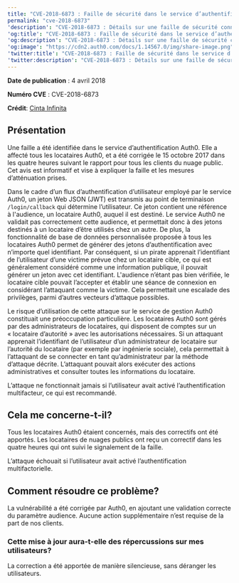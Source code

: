 ```yaml
---
title: "CVE-2018-6873 : Faille de sécurité dans le service d’authentification Auth0"
permalink: "cve-2018-6873"
'description': "CVE-2018-6873 : Détails sur une faille de sécurité connue dans le service d’authentification Auth0"
'og:title': "CVE-2018-6873 : Faille de sécurité dans le service d’authentification Auth0"
'og:description': "CVE-2018-6873 : Détails sur une faille de sécurité connue dans le service d’authentification Auth0"
'og:image': "https://cdn2.auth0.com/docs/1.14567.0/img/share-image.png"
'twitter:title': "CVE-2018-6873 : Faille de sécurité dans le service d’authentification Auth0"
'twitter:description': "CVE-2018-6873 : Détails sur une faille de sécurité connue dans le service d’authentification Auth0"
---
```


**Date de publication** : 4 avril 2018

**Numéro CVE** : CVE-2018-6873

**Crédit**: [Cinta Infinita](http://www.cintainfinita.com/)

## Présentation

Une faille a été identifiée dans le service d’authentification Auth0. Elle a affecté tous les locataires Auth0, et a été corrigée le 15 octobre 2017 dans les quatre heures suivant le rapport pour tous les clients du nuage public. Cet avis est informatif et vise à expliquer la faille et les mesures d’atténuation prises.

Dans le cadre d’un flux d’authentification d’utilisateur employé par le service Auth0, un jeton Web JSON (<Tooltip href="/docs/fr-ca/glossary?term=json-web-token" tip="Jeton Web JSON (JWT)
Format standard de jeton d’ID (et souvent de jeton d’accès) utilisé pour représenter en toute sécurité des demandes entre deux parties." cta="Voir le glossaire">JWT</Tooltip>) est transmis au point de terminaison `/login/callback` qui détermine l’utilisateur. Ce jeton contient une référence à l'<Tooltip data-tooltip-id="react-containers-DefinitionTooltip-1" tip="">audience</Tooltip>, un locataire Auth0, auquel il est destiné. Le service Auth0 ne validait pas correctement cette audience, et permettait donc à des jetons destinés à un locataire d’être utilisés chez un autre. De plus, la fonctionnalité de base de données personnalisée proposée à tous les locataires Auth0 permet de générer des jetons d’authentification avec n’importe quel identifiant. Par conséquent, si un pirate apprenait l’identifiant de l’utilisateur d’une victime prévue chez un locataire cible, ce qui est généralement considéré comme une information publique, il pouvait générer un jeton avec cet identifiant. L'audience n’étant pas bien vérifiée, le locataire cible pouvait l’accepter et établir une séance de connexion en considérant l’attaquant comme la victime. Cela permettait une escalade des privilèges, parmi d’autres vecteurs d’attaque possibles.

Le risque d’utilisation de cette attaque sur le service de gestion Auth0 constituait une préoccupation particulière. Les locataires Auth0 sont gérés par des administrateurs de locataires, qui disposent de comptes sur un « locataire d’autorité » avec les autorisations nécessaires. Si un attaquant apprenait l’identifiant de l’utilisateur d’un administrateur de locataire sur l’autorité du locataire (par exemple par ingénierie sociale), cela permettait à l’attaquant de se connecter en tant qu’administrateur par la méthode d’attaque décrite. L’attaquant pouvait alors exécuter des actions administratives et consulter toutes les informations du locataire.

L’attaque ne fonctionnait jamais si l’utilisateur avait activé l’authentification multifacteur, ce qui est recommandé.

## Cela me concerne-t-il?

Tous les locataires Auth0 étaient concernés, mais des correctifs ont été apportés. Les locataires de nuages publics ont reçu un correctif dans les quatre heures qui ont suivi le signalement de la faille.

L’attaque échouait si l’utilisateur avait activé l’authentification multifactorielle.

## Comment résoudre ce problème?

La vulnérabilité a été corrigée par Auth0, en ajoutant une validation correcte du paramètre audience. Aucune action supplémentaire n’est requise de la part de nos clients.

### Cette mise à jour aura-t-elle des répercussions sur mes utilisateurs?

La correction a été apportée de manière silencieuse, sans déranger les utilisateurs.